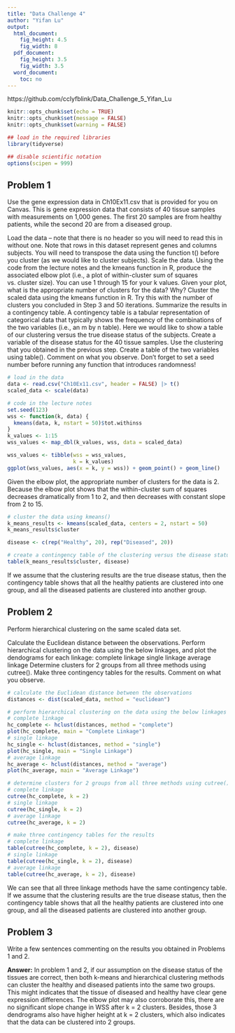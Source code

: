 ```yaml
---
title: "Data Challenge 4"
author: "Yifan Lu"
output:
  html_document:
    fig_height: 4.5
    fig_width: 8
  pdf_document:
    fig_height: 3.5
    fig_width: 3.5
  word_document:
    toc: no
---
```

https://github.com/cclyfblink/Data_Challenge_5_Yifan_Lu

```r
knitr::opts_chunk$set(echo = TRUE)
knitr::opts_chunk$set(message = FALSE)
knitr::opts_chunk$set(warning = FALSE)
```
```r
## load in the required libraries 
library(tidyverse)

## disable scientific notation
options(scipen = 999)
```

## Problem 1
Use the gene expression data in Ch10Ex11.csv that is provided for you on Canvas. This is gene expression data that consists of 40 tissue samples with measurements on 1,000 genes. The first 20 samples are from healthy patients, while the second 20 are from a diseased group.

Load the data – note that there is no header so you will need to read this in without one. Note that rows in this dataset represent genes and columns subjects. You will need to transpose the data using the function t() before you cluster (as we would like to cluster subjects).
Scale the data.
Using the code from the lecture notes and the kmeans function in R, produce the associated elbow plot (i.e., a plot of within-cluster sum of squares vs. cluster size). You can use 1 through 15 for your k values. Given your plot, what is the appropriate number of clusters for the data? Why?
Cluster the scaled data using the kmeans function in R. Try this with the number of clusters you concluded in Step 3 and 50 iterations.
Summarize the results in a contingency table. A contingency table is a tabular representation of categorical data that typically shows the frequency of the combinations of the two variables (i.e., an m by n table). Here we would like to show a table of our clustering versus the true disease status of the subjects. Create a variable of the disease status for the 40 tissue samples. Use the clustering that you obtained in the previous step. Create a table of the two variables using table(). Comment on what you observe.
Don’t forget to set a seed number before running any function that introduces randomness!
```r
# load in the data
data <- read.csv("Ch10Ex11.csv", header = FALSE) |> t()
scaled_data <- scale(data)

# code in the lecture notes
set.seed(123)
wss <- function(k, data) {
  kmeans(data, k, nstart = 50)$tot.withinss
}
k_values <- 1:15
wss_values <- map_dbl(k_values, wss, data = scaled_data)

wss_values <- tibble(wss = wss_values,
                     k = k_values)
ggplot(wss_values, aes(x = k, y = wss)) + geom_point() + geom_line()
```

Given the elbow plot, the appropriate number of clusters for the data is 2. Because the elbow plot shows that the within-cluster sum of squares decreases dramatically from 1 to 2, and then decreases with constant slope from 2 to 15. 

```r
# cluster the data using kmeans()
k_means_results <- kmeans(scaled_data, centers = 2, nstart = 50)
k_means_results$cluster

```
```r
disease <- c(rep("Healthy", 20), rep("Diseased", 20))

# create a contingency table of the clustering versus the disease status
table(k_means_results$cluster, disease)
```

If we assume that the clustering results are the true disease status, then the contingency table shows that all the healthy patients are clustered into one group, and all the diseased patients are clustered into another group.


## Problem 2
Perform hierarchical clustering on the same scaled data set.

Calculate the Euclidean distance between the observations.
Perform hierarchical clustering on the data using the below linkages, and plot the dendograms for each linkage:
complete linkage
single linkage
average linkage
Determine clusters for 2 groups from all three methods using cutree().
Make three contingency tables for the results. Comment on what you observe.
```r
# calculate the Euclidean distance between the observations
distances <- dist(scaled_data, method = "euclidean")
```

```r
# perform hierarchical clustering on the data using the below linkages
# complete linkage
hc_complete <- hclust(distances, method = "complete")
plot(hc_complete, main = "Complete Linkage")
# single linkage
hc_single <- hclust(distances, method = "single")
plot(hc_single, main = "Single Linkage")
# average linkage
hc_average <- hclust(distances, method = "average")
plot(hc_average, main = "Average Linkage")
```

```r
# determine clusters for 2 groups from all three methods using cutree()
# complete linkage
cutree(hc_complete, k = 2)
# single linkage
cutree(hc_single, k = 2)
# average linkage
cutree(hc_average, k = 2)
```

```r
# make three contingency tables for the results
# complete linkage
table(cutree(hc_complete, k = 2), disease)
# single linkage
table(cutree(hc_single, k = 2), disease)
# average linkage
table(cutree(hc_average, k = 2), disease)
```

We can see that all three linkage methods have the same contingency table. If we assume that the clustering results are the true disease status, then the contingency table shows that all the healthy patients are clustered into one group, and all the diseased patients are clustered into another group.


## Problem 3
Write a few sentences commenting on the results you obtained in Problems 1 and 2.

**Answer:**
In problem 1 and 2, if our assumption on the disease status of the tissues are correct, then both k-means and hierarchical clustering methods can cluster the healthy and diseased patients into the same two groups. This might indicates that the tissue of diseased and healthy have clear gene expression differences. The elbow plot may also corroborate this, there are no significant slope change in WSS after k = 2 clusters. Besides, those 3 dendrograms also have higher height at k = 2 clusters, which also indicates that the data can be clustered into 2 groups.